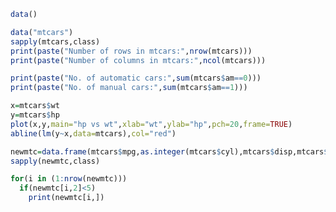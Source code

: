 ```r
data()

data("mtcars")
sapply(mtcars,class)
print(paste("Number of rows in mtcars:",nrow(mtcars)))
print(paste("Number of columns in mtcars:",ncol(mtcars)))

print(paste("No. of automatic cars:",sum(mtcars$am==0)))
print(paste("No. of manual cars:",sum(mtcars$am==1)))

x=mtcars$wt
y=mtcars$hp
plot(x,y,main="hp vs wt",xlab="wt",ylab="hp",pch=20,frame=TRUE)
abline(lm(y~x,data=mtcars),col="red")

newmtc=data.frame(mtcars$mpg,as.integer(mtcars$cyl),mtcars$disp,mtcars$hp,mtcars$drat,mtcars$wt,mtcars$qsec,as.integer(mtcars$vs),as.integer(mtcars$am),mtcars$gear,mtcars$carb)
sapply(newmtc,class)

for(i in (1:nrow(newmtc)))
  if(newmtc[i,2]<5)
    print(newmtc[i,])
```